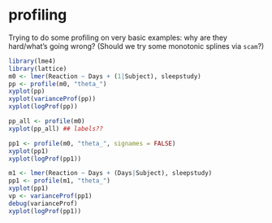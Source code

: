 # profiling

Trying to do some profiling on very basic examples: why are they hard/what's going wrong?  (Should we try some monotonic splines via `scam`?)

```r
library(lme4)
library(lattice)
m0 <- lmer(Reaction ~ Days + (1|Subject), sleepstudy)
pp <- profile(m0, "theta_")
xyplot(pp)
xyplot(varianceProf(pp))
xyplot(logProf(pp))

pp_all <- profile(m0)
xyplot(pp_all) ## labels??
```

```r
pp1 <- profile(m0, "theta_", signames = FALSE)
xyplot(pp1)
xyplot(logProf(pp1))
```

```r
m1 <- lmer(Reaction ~ Days + (Days|Subject), sleepstudy)
pp1 <- profile(m1, "theta_")
xyplot(pp1)
vp <- varianceProf(pp1)
debug(varianceProf)
xyplot(logProf(pp1))
```
